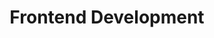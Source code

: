 ---
title: Frontend Development
icon: TbTerminal2
image: /images/user-guide/create-workspace/workspace-cover.png
info: Storybook, Figma, React Best Practices...
---